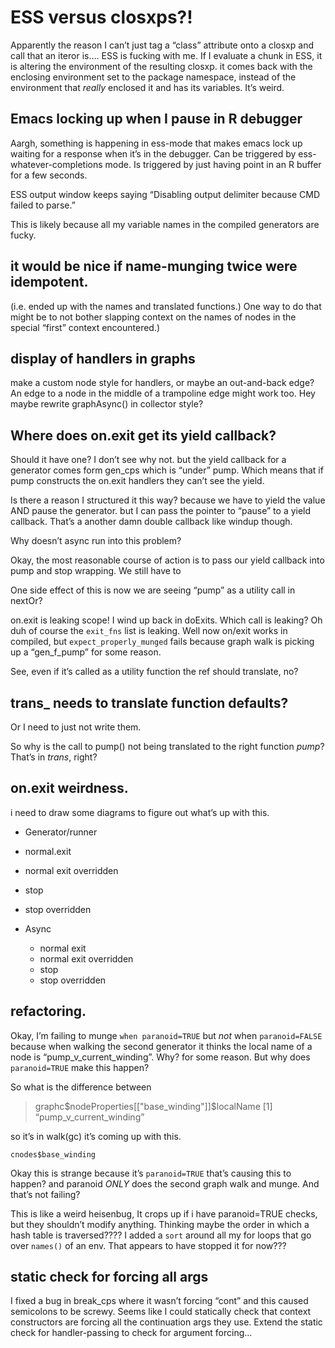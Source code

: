 
# ESS versus closxps?!

Apparently the reason I can't just tag a "class" attribute onto a closxp and call that an iteror is.... ESS is fucking with me. If I evaluate a chunk in ESS, it is altering the environment of the resulting closxp. it comes back with the enclosing environment set to the package namespace, instead of the environment that _really_ enclosed it and has its variables. It's weird.


## Emacs locking up when I pause in R debugger

Aargh, something is happening in ess-mode that makes emacs lock up waiting for a response when it's in the debugger. Can be triggered by ess-whatever-completions mode. Is triggered by just having point in an R buffer for a few seconds.

ESS output window keeps saying "Disabling output delimiter because CMD failed to parse."

This is likely because all my variable names in the compiled generators are fucky.

## it would be nice if name-munging twice were idempotent.

(i.e. ended up with the names and translated functions.) One way to do
that might be to not bother slapping context on the names of nodes in
the special "first" context encountered.)

## display of handlers in graphs

make a custom node style for handlers, or maybe an out-and-back edge?
An edge to a node in the middle of a trampoline edge might work too.
Hey maybe rewrite graphAsync() in collector style?

## Where does on.exit get its yield callback?

Should it have one? I don't see why not. but the yield callback for a generator comes form gen_cps which is "under" pump. Which means that if pump constructs the on.exit handlers they can't see the yield.

Is there a reason I structured it this way? because we have to yield the value AND pause the generator. but I can pass the pointer to "pause" to a yield callback. That's a another damn double callback like windup though.

Why doesn't async run into this problem?

Okay, the most reasonable course of action is to pass our yield callback into pump and stop wrapping. We still have to

One side effect of this is now we are seeing "pump" as a utility call in nextOr?
 
 on.exit is leaking scope! I wind up back in doExits. Which call is leaking? Oh duh of course the `exit_fns` list is leaking. Well now on/exit works in compiled, but `expect_properly_munged` fails because graph walk is picking up a "gen_f_pump" for some reason.
 
 See, even if it's called as a utility function the ref should translate, no?
 
## trans_ needs to translate function defaults?

Or I need to just not write them.

So why is the call to pump() not being translated to the right function _pump_?
That's in _trans_, right?

## on.exit weirdness.

 i need to draw some diagrams to figure out what's up with this. 
 
 * Generator/runner
  * normal.exit
  * normal exit overridden
  * stop
  * stop overridden
 
 * Async
   * normal exit
   * normal exit overridden
   * stop
   * stop overridden

## refactoring.

Okay, I'm failing to munge `when paranoid=TRUE` but _not_ when `paranoid=FALSE` because when walking the second generator it thinks the local name of a node is "pump_v_current_winding". Why? for some reason. But why does `paranoid=TRUE` make this happen?

So what is the difference between 

> graphc$nodeProperties[["base_winding"]]$localName
[1] "pump_v_current_winding"

so it's in walk(gc) it's coming up with this.

`cnodes$base_winding`

Okay this is strange because it's `paranoid=TRUE` that's causing this to happen? and paranoid _ONLY_ does the second graph walk and munge. And that's not failing?

This is like a weird heisenbug, It crops up if i have paranoid=TRUE checks, but they shouldn't modify anything. Thinking maybe the order in which a hash table is traversed???? I added a `sort` around all my for loops that go over `names()` of an env. That appears to have stopped it for now??? 

## static check for forcing all args

I fixed a bug in break_cps where it wasn't forcing "cont" and this caused semicolons to be screwy. Seems like I could statically check that context constructors are forcing all the continuation args they use. Extend the static check for handler-passing to check for argument forcing...

